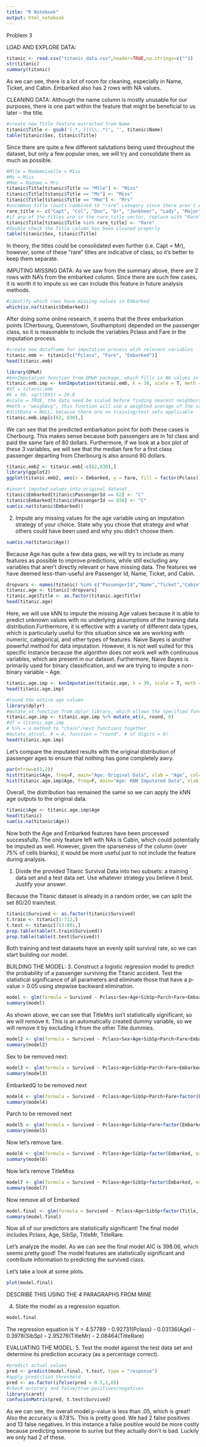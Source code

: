 ---
title: "R Notebook"
output: html_notebook
---

Problem 3

LOAD AND EXPLORE DATA:
```{r}
titanic <- read.csv("titanic_data.csv",header=TRUE,na.strings=c(""))
str(titanic)
summary(titanic)
```
As we can see, there is a lot of room for cleaning, especially in Name, Ticket, and Cabin. Embarked also has 2 rows with NA values.

CLEANING DATA:
Although the name column is mostly unusable for our purposes, there is one part within the feature that might be beneficial to us later -- the title.
```{r}
#create new Title feature extracted from Name
titanic$Title <- gsub('(.*, )|(\\..*)', '', titanic$Name)
table(titanic$Sex, titanic$Title)
```
Since there are quite a few different salutations being used throughout the dataset, but only a few popular ones, we will try and consolidate them as much as possible.
```{r}
#Mlle = Mademoiselle = Miss
#Ms = Miss
#Mme = Madame = Mrs
titanic$Title[titanic$Title == "Mlle"] <- "Miss" 
titanic$Title[titanic$Title == "Ms"] <- "Miss"
titanic$Title[titanic$Title == "Mme"] <- "Mrs"
#uncommon title counts combined to "rare" category since there aren't enough for us to draw conclusions from
rare_title <- c("Capt", "Col", "Don", "Dr", "Jonkheer", "Lady", "Major", "Rev", "Sir", "the Countess")
#if any of the titles are in the rare_title vector, replace with "Rare"
titanic$Title[titanic$Title %in% rare_title] <- "Rare"
#double check the Title column has been cleaned properly
table(titanic$Sex, titanic$Title)
```
In theory, the titles could be consolidated even further (i.e. Capt = Mr), however, some of these "rare" titles are indicative of class, so it's better to keep them separate.

IMPUTING MISSING DATA:
As we saw from the summary above, there are 2 rows with NA's from the embarked column. Since there are such few cases, it is worth it to impute so we can include this feature in future analysis methods.
```{r}
#identify which rows have missing values in Embarked
which(is.na(titanic$Embarked))
```
After doing some online research, it seems that the three embarkation points (Cherbourg, Queenstown, Southampton) depended on the passenger class, so it is reasonable to include the variables Pclass and Fare in the imputation process. 
```{r}
#create new dataframe for imputation process wtih relevant variables
titanic.emb <- titanic[c("Pclass", "Fare", "Embarked")]
head(titanic.emb)
```
```{r}
library(DMwR)
#knnImputation function from DMwR package, which fills in NA values in the dataframe using k Nearest Neighbors of each NA case
titanic.emb.imp <- knnImputation(titanic.emb, k = 30, scale = T, meth = "weighAvg", distData = NULL)
#df = titanic.emb
#k = 30, sqrt(891) = 29.8
#scale = TRUE, the data need be scaled before finding nearest neighbors since there is a large discrepancy between the ranges of the Pclass and Fare values
#meth = "weighAvg", this function will use a weighted average of the values of the neighbours. The weights are given by exp(-dist(k,x), where dist(k,x) is the euclidean distance between the case with NAs (x) and the neighbour k
#distData = NULL, because there are no training/test sets applicable
titanic.emb.imp[c(62, 830),]
```
We can see that the predicted embarkation point for both these cases is Cherbourg. This makes sense because both passengers are in 1st class and paid the same fare of 80 dollars. Furthermore, if we look at a box plot of these 3 variables, we will see that the median fare for a first class passenger departing from Cherbourg is also around 80 dollars.
```{r}
titanic.emb2 <- titanic.emb[-c(62,830),]
library(ggplot2)
ggplot(titanic.emb2, aes(x = Embarked, y = Fare, fill = factor(Pclass))) + geom_boxplot() + geom_hline(aes(yintercept=80), linetype="dashed")
```
```{r}
#insert imputed values into original dataset
titanic$Embarked[titanic$PassengerId == 62] <- "C"
titanic$Embarked[titanic$PassengerId == 830] <- "C"
sum(is.na(titanic$Embarked))
```
2. Impute any missing values for the age variable using an imputation strategy of your choice. State why you chose that strategy and what others could have been used and why you didn't choose them.
```{r}
sum(is.na(titanic$Age))
```
Because Age has quite a few data gaps, we will try to include as many features as possible to improve predictions, while still excluding any variables that aren't directly relevant or have missing data. The features we have deemed less-than-useful are Passenger Id, Name, Ticket, and Cabin.
```{r}
dropvars <- names(titanic) %in% c("PassengerId","Name","Ticket","Cabin")
titanic.age <- titanic[!dropvars]
titanic.age$Title <- as.factor(titanic.age$Title)
head(titanic.age)
```
Here, we will use kNN to impute the missing Age values because it is able to predict unknown values with no underlying assumptions of the training data distribution.Furthermore, it is effective with a variety of different data types, which is particularly useful for this situation since we are working with numeric, categorical, and other types of features. Naive Bayes is another powerful method for data imputation. However, it is not well suited for this specific instance because the algorithm does not work well with continuous variables, which are present in our dataset. Furthermore, Naive Bayes is primarily used for binary classification, and we are trying to impute a non-binary variable -- Age.
```{r}
titanic.age.imp <- knnImputation(titanic.age, k = 30, scale = T, meth = "weighAvg", distData = NULL)
head(titanic.age.imp)
```
```{r}
#round the entire age column
library(dplyr)
#mutate_at function from dplyr library, which allows the specified function to be applied to a selected group of columns within the dataframe
titanic.age.imp <- titanic.age.imp %>% mutate_at(4, round, 0)
#df = titanic.age.imp
# %>% = a method to "chain"/nest functions together
#mutate_at(col. # = 4, function = "round", # of digits = 0)
head(titanic.age.imp)
```
Let's compare the imputated results with the original distribution of passenger ages to ensure that nothing has gone completely awry.
```{r}
par(mfrow=c(1,2))
hist(titanic$Age, freq=F, main="Age: Original Data", xlab = "Age", col="green", ylim=c(0,0.04))
hist(titanic.age.imp$Age, freq=F, main="Age: KNN Imputated Data", xlab = "Age", col="blue", ylim=c(0,0.04))
```
Overall, the distribution has remained the same so we can apply the kNN age outputs to the original data.
```{r}
titanic$Age <- titanic.age.imp$Age
head(titanic)
sum(is.na(titanic$Age))
```
Now both the Age and Embarked features have been processed successfully. The only feature left with NAs is Cabin, which could potentially be imputed as well. However, given the sparseness of the column (over 75% of cells blanks), it would be more useful just to not include the feature during analysis.

1. Divide the provided Titanic Survival Data into two subsets: a training data set and a test data set. Use whatever strategy you believe it best. Justify your answer.

Because the Titanic dataset is already in a random order, we can split the set 80/20 train/test.
```{r}
titanic$Survived <- as.factor(titanic$Survived)
t.train <- titanic[1:712,]
t.test <- titanic[713:891,]
prop.table(table(t.train$Survived))
prop.table(table(t.test$Survived))
```
Both training and test datasets have an evenly split survival rate, so we can start building our model.

BUILDING THE MODEL:
3. Construct a logistic regression model to predict the probability of a passenger surviving the Titanic accident. Test the statistical significance of all parameters and eliminate those that have a p-value > 0.05 using stepwise backward elimination.
```{r}
model <- glm(formula = Survived ~ Pclass+Sex+Age+SibSp+Parch+Fare+Embarked+Title, family=binomial, data = t.train)
summary(model)
```
As shown above, we can see that TitleMrs isn't statistically significant, so we will remove it. This is an automatically created dummy variable, so we will remove it by excluding it from the other Title dummies. 
```{r}
model2 <- glm(formula = Survived ~ Pclass+Sex+Age+SibSp+Parch+Fare+Embarked+factor(Title, exclude="Mrs"), family=binomial, data = t.train)
summary(model2)
```
Sex to be removed next:
```{r}
model3 <- glm(formula = Survived ~ Pclass+Age+SibSp+Parch+Fare+Embarked+factor(Title, exclude="Mrs"), family=binomial, data = t.train)
summary(model3)
```
EmbarkedQ to be removed next
```{r}
model4 <- glm(formula = Survived ~ Pclass+Age+SibSp+Parch+Fare+factor(Embarked, exclude = "Q")+factor(Title, exclude="Mrs"), family=binomial, data = t.train)
summary(model4)
```
Parch to be removed next
```{r}
model5 <- glm(formula = Survived ~ Pclass+Age+SibSp+Fare+factor(Embarked, exclude = "Q")+factor(Title, exclude="Mrs"), family=binomial, data = t.train)
summary(model5)
```
Now let's remove fare. 

```{r}
model6 <- glm(formula = Survived ~ Pclass+Age+SibSp+factor(Embarked, exclude = "Q")+factor(Title, exclude="Mrs"), family=binomial, data = t.train)
summary(model6)
```
Now let's remove TitleMiss

```{r}
model7 <- glm(formula = Survived ~ Pclass+Age+SibSp+factor(Embarked, exclude = "Q")+factor(Title, exclude=c("Mrs", "Miss")), family=binomial, data = t.train)
summary(model7)
```
Now remove all of Embarked

```{r}
model.final <- glm(formula = Survived ~ Pclass+Age+SibSp+factor(Title, exclude=c("Mrs", "Miss")), family=binomial, data = t.train)
summary(model.final)
```


Now all of our predictors are statistically significant! The final model includes Pclass, Age, SibSp, TitleMr, TitleRare.

Let's analyze the model. As we can see the final model AIC is 398.06, which seems pretty good! The model features are statistically significant and contribute information to predicting the survived class. 

Let's take a look at some plots. 

```{r}
plot(model.final)
```
DESCRIBE THIS USING THE 4 PARAGRAPHS FROM MINE

4. State the model as a regression equation.

```{r}
model.final
```

The regression equation is Y = 4.57789 - 0.92731(Pclass) - 0.03136(Age) - 0.3978(SibSp) - 2.95276(TitleMr) - 2.08464(TitleRare)

EVALUATING THE MODEL:
5. Test the model against the test data set and determine its prediction accuracy (as a percentage correct).
```{r}
#predict actual values
pred <- predict(model.final, t.test, type = "response")
#apply prediction threshold
pred <- as.factor(ifelse(pred > 0.5,1,0))
#check accuracy and false/true positives/negatives
library(caret)
confusionMatrix(pred, t.test$Survived)
```

As we can see, the overall model p-value is less than .05, which is great! Also the accuracy is 87.8%. This is pretty good. We had 2 false positives and 13 false negatives. In this instance a false positive would be more costly because predicting someone to surive but they actually don't is bad. Luckily we only had 2 of these. 



